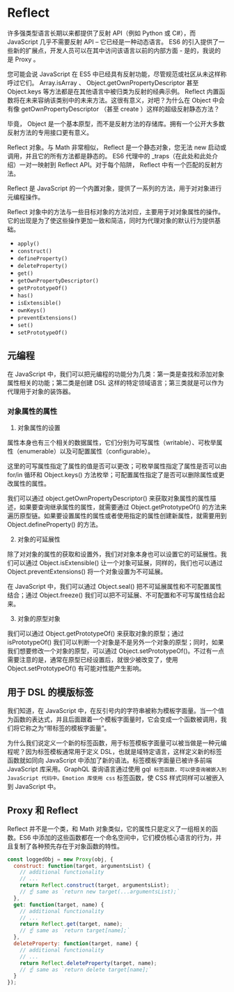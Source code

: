 # Reflect

许多强类型语言长期以来都提供了反射 API（例如 Python 或 C#），而 JavaScript 几乎不需要反射 API – 它已经是一种动态语言。 ES6 的引入提供了一些新的扩展点，开发人员可以在其中访问该语言以前的内部方面 - 是的，我说的是 Proxy 。

您可能会说 JavaScript 在 ES5 中已经具有反射功能，尽管规范或社区从未这样称呼过它们。 Array.isArray 、 Object.getOwnPropertyDescriptor 甚至 Object.keys 等方法都是在其他语言中被归类为反射的经典示例。 Reflect 内置函数将在未来容纳该类别中的未来方法。这很有意义，对吧？为什么在 Object 中会有像 getOwnPropertyDescriptor （甚至 create ）这样的超级反射静态方法？

毕竟， Object 是一个基本原型，而不是反射方法的存储库。拥有一个公开大多数反射方法的专用接口更有意义。

Reflect 对象。与 Math 非常相似， Reflect 是一个静态对象，您无法 new 启动或调用，并且它的所有方法都是静态的。 ES6 代理中的 _traps（在此处和此处介绍）一对一映射到 Reflect API。对于每个陷阱， Reflect 中有一个匹配的反射方法。

Reflect 是 JavaScript 的一个内置对象，提供了一系列的方法，用于对对象进行元编程操作。

Reflect 对象中的方法与一些目标对象的方法对应，主要用于对对象属性的操作。它的出现是为了使这些操作更加一致和简洁，同时为代理对象的默认行为提供基础。

- `apply()`
- `construct()`
- `defineProperty()`
- `deleteProperty()`
- `get()`
- `getOwnPropertyDescriptor()`
- `getPrototypeOf()`
- `has()`
- `isExtensible()`
- `ownKeys()`
- `preventExtensions()`
- `set()`
- `setPrototypeOf()`

## 元编程

在 JavaScript 中，我们可以把元编程的功能分为几类：第一类是查找和添加对象属性相关的功能；第二类是创建 DSL 这样的特定领域语言；第三类就是可以作为代理用于对象的装饰器。

### 对象属性的属性

1. 对象属性的设置

属性本身也有三个相关的数据属性，它们分别为可写属性（writable）、可枚举属性（enumerable）以及可配置属性（configurable）。

这里的可写属性指定了属性的值是否可以更改；可枚举属性指定了属性是否可以由 for/in 循环和 Object.keys() 方法枚举；可配置属性指定了是否可以删除属性或更改属性的属性。

我们可以通过 object.getOwnPropertyDescriptor() 来获取对象属性的属性描述，如果要查询继承属性的属性，就需要通过 Object.getPrototypeOf() 的方法来遍历原型链。如果要设置属性的属性或者使用指定的属性创建新属性，就需要用到 Object.defineProperty() 的方法。

2. 对象的可延展性

除了对对象的属性的获取和设置外，我们对对象本身也可以设置它的可延展性。我们可以通过 Object.isExtensible() 让一个对象可延展，同样的，我们也可以通过 Object.preventExtensions() 将一个对象设置为不可延展。

在 JavaScript 中，我们可以通过 Object.seal() 把不可延展属性和不可配置属性结合；通过 Object.freeze() 我们可以把不可延展、不可配置和不可写属性结合起来。

3. 对象的原型对象

我们可以通过 Object.getPrototypeOf() 来获取对象的原型；通过 isPrototypeOf() 我们可以判断一个对象是不是另外一个对象的原型；同时，如果我们想要修改一个对象的原型，可以通过 Object.setPrototypeOf()。不过有一点需要注意的是，通常在原型已经设置后，就很少被改变了，使用 Object.setPrototypeOf() 有可能对性能产生影响。

## 用于 DSL 的模版标签

我们知道，在 JavaScript 中，在反引号内的字符串被称为模板字面量。当一个值为函数的表达式，并且后面跟着一个模板字面量时，它会变成一个函数被调用，我们将它称之为“带标签的模板字面量”。

为什么我们说定义一个新的标签函数，用于标签模板字面量可以被当做是一种元编程呢？因为标签模板通常用于定义 DSL，也就是域特定语言，这样定义新的标签函数就如同向 JavaScript 中添加了新的语法。标签模板字面量已被许多前端 JavaScript 库采用。GraphQL 查询语言通过使用 gql`` 标签函数，可以使查询被嵌入到 JavaScript 代码中。Emotion 库使用 css`` 标签函数，使 CSS 样式同样可以被嵌入到 JavaScript 中。

## Proxy 和 Reflect

Reflect 并不是一个类，和 Math 对象类似，它的属性只是定义了一组相关的函数。ES6 中添加的这些函数都在一个命名空间中，它们模仿核心语言的行为，并且复制了各种预先存在于对象函数的特性。

``` javascript
const loggedObj = new Proxy(obj, {
  construct: function(target, argumentsList) {
    // additional functionality
    // ...
    return Reflect.construct(target, argumentsList);
    // ☝️ same as `return new target(...argumentsList);`    
  },
  get: function(target, name) {
    // additional functionality
    // ...
    return Reflect.get(target, name);
    // ☝️ same as `return target[name];`
  },
  deleteProperty: function(target, name) {
    // additional functionality
    // ...
    return Reflect.deleteProperty(target, name);
    // ☝️ same as `return delete target[name];`
  }
});
```